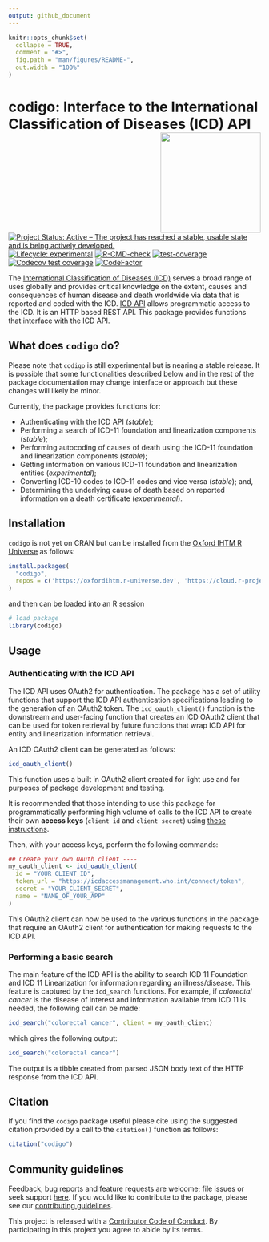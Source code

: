```yaml
---
output: github_document
---
```


<!-- README.md is generated from README.Rmd. Please edit that file -->

```r
knitr::opts_chunk$set(
  collapse = TRUE,
  comment = "#>",
  fig.path = "man/figures/README-",
  out.width = "100%"
)
```

# codigo: Interface to the International Classification of Diseases (ICD) API <img src="man/figures/logo.png" width="200" align="right" />

<!-- badges: start -->
[![Project Status: Active – The project has reached a stable, usable state and is being actively developed.](https://www.repostatus.org/badges/latest/active.svg)](https://www.repostatus.org/#active)
[![Lifecycle: experimental](https://img.shields.io/badge/lifecycle-experimental-orange.svg)](https://lifecycle.r-lib.org/articles/stages.html#experimental)
[![R-CMD-check](https://github.com/OxfordIHTM/icd/actions/workflows/R-CMD-check.yaml/badge.svg)](https://github.com/OxfordIHTM/icd/actions/workflows/R-CMD-check.yaml)
[![test-coverage](https://github.com/OxfordIHTM/icd/actions/workflows/test-coverage.yaml/badge.svg)](https://github.com/OxfordIHTM/icd/actions/workflows/test-coverage.yaml)
[![Codecov test coverage](https://codecov.io/gh/OxfordIHTM/codigo/branch/main/graph/badge.svg)](https://app.codecov.io/gh/OxfordIHTM/codigo?branch=main)
[![CodeFactor](https://www.codefactor.io/repository/github/oxfordihtm/codigo/badge)](https://www.codefactor.io/repository/github/oxfordihtm/codigo)
<!-- badges: end -->

The [International Classification of Diseases (ICD)](https://www.who.int/standards/classifications/classification-of-diseases) serves a broad range of uses globally and provides critical knowledge on the extent, causes and consequences of human disease and death worldwide via data that is reported and coded with the ICD. [ICD API](https://icd.who.int/icdapi) allows programmatic access to the ICD. It is an HTTP based REST API. This package provides functions that interface with the ICD API.

## What does `codigo` do?

Please note that `codigo` is still experimental but is nearing a stable release. It is possible that some functionalities described below and in the rest of the package documentation may change interface or approach but these changes will likely be minor.

Currently, the package provides functions for:

* Authenticating with the ICD API (*stable*);
* Performing a search of ICD-11 foundation and linearization components (*stable*);
* Performing autocoding of causes of death using the ICD-11 foundation and linearization components (*stable*);
* Getting information on various ICD-11 foundation and linearization entities (*experimental*);
* Converting ICD-10 codes to ICD-11 codes and vice versa (*stable*); and,
* Determining the underlying cause of death based on reported information on a death certificate (*experimental*).

## Installation

`codigo` is not yet on CRAN but can be installed from the [Oxford IHTM R Universe](https://oxfordihtm.r-universe.dev) as follows:

```r
install.packages(
  "codigo",
  repos = c('https://oxfordihtm.r-universe.dev', 'https://cloud.r-project.org')
)
```

and then can be loaded into an R session

```r
# load package
library(codigo)
```

## Usage

### Authenticating with the ICD API

The ICD API uses OAuth2 for authentication. The package has a set of utility functions that support the ICD API authentication specifications leading to the generation of an OAuth2 token. The `icd_oauth_client()` function is the downstream and user-facing function that creates an ICD OAuth2 client that can be used for token retrieval by future functions that wrap ICD API for entity and linearization information retrieval.

An ICD OAuth2 client can be generated as follows:

```R
icd_oauth_client()
```

This function uses a built in OAuth2 client created for light use and for purposes of package development and testing.

It is recommended that those intending to use this package for programmatically performing high volume of calls to the ICD API to create their own **access keys** (`client id` and `client secret`) using [these instructions](https://icd.who.int/docs/icd-api/API-Authentication/).

Then, with your access keys, perform the following commands:

```R
## Create your own OAuth client ----
my_oauth_client <- icd_oauth_client(
  id = "YOUR_CLIENT_ID",
  token_url = "https://icdaccessmanagement.who.int/connect/token",
  secret = "YOUR_CLIENT_SECRET",
  name = "NAME_OF_YOUR_APP"
)
```

This OAuth2 client can now be used to the various functions in the package that require an OAuth2 client for authentication for making requests to the ICD API.

### Performing a basic search

The main feature of the ICD API is the ability to search ICD 11 Foundation and ICD 11 Linearization for information regarding an illness/disease. This feature is captured by the `icd_search` functions. For example, if *colorectal cancer* is the disease of interest and information available from ICD 11 is needed, the following call can be made:

```r
icd_search("colorectal cancer", client = my_oauth_client)
```

which gives the following output:

```r
icd_search("colorectal cancer")
```

The output is a tibble created from parsed JSON body text of the HTTP response from the ICD API.

## Citation

If you find the `codigo` package useful please cite using the suggested citation provided by a call to the `citation()` function as follows:

```r
citation("codigo")
```

## Community guidelines

Feedback, bug reports and feature requests are welcome; file issues or seek support [here](https://github.com/OxfordIHTM/codigo/issues). If you would like to contribute to the package, please see our [contributing guidelines](https://oxford-ihtm.io/codigo/CONTRIBUTING.html).

This project is released with a [Contributor Code of Conduct](https://oxford-ihtm.io/codigo/CODE_OF_CONDUCT.html). By participating in this project you agree to abide by its terms.
